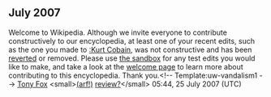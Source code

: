 <article id="12436767" title=User talk:Brookesimons>
	<talkpage id="12436767" title="User talk:Brookesimons">


== July 2007 ==
{{{icon|[[Image:Information.svg|25px]] }}}Welcome to Wikipedia. Although we invite everyone to contribute constructively to our encyclopedia, at least one of your recent edits, such as the one you made to [[:Kurt Cobain]], was not constructive and has been [[Help:Reverting|reverted]] or removed.  Please use [[Wikipedia:Sandbox|the sandbox]] for any test edits you would like to make, and take a look at the [[Wikipedia:Introduction|welcome page]] to learn more about contributing to this encyclopedia. Thank you.&lt;!-- Template:uw-vandalism1 --&gt; [[User:Tony Fox|Tony Fox]] &lt;small&gt;[[User_talk:Tony Fox|(arf!)]] [[Wikipedia:Editor review/Tony Fox|review?]]&lt;/small&gt; 05:44, 25 July 2007 (UTC)
	</talkpage>
</article>